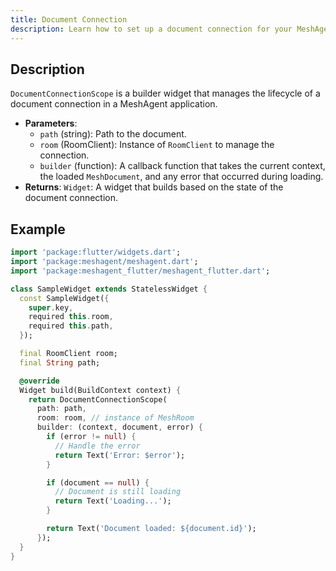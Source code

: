 ```yaml
---
title: Document Connection
description: Learn how to set up a document connection for your MeshAgent.
---
```


## Description

`DocumentConnectionScope` is a builder widget that manages the lifecycle of a document connection in a MeshAgent application.


- **Parameters**:
  - `path` (string): Path to the document.
  - `room` (RoomClient): Instance of `RoomClient` to manage the connection.
  - `builder` (function): A callback function that takes the current context, the loaded `MeshDocument`, and any error that occurred during loading.
- **Returns**: `Widget`: A widget that builds based on the state of the document connection.


## Example

```dart
import 'package:flutter/widgets.dart';
import 'package:meshagent/meshagent.dart';
import 'package:meshagent_flutter/meshagent_flutter.dart';

class SampleWidget extends StatelessWidget {
  const SampleWidget({
    super.key,
    required this.room,
    required this.path,
  });

  final RoomClient room;
  final String path;

  @override
  Widget build(BuildContext context) {
    return DocumentConnectionScope(
      path: path,
      room: room, // instance of MeshRoom
      builder: (context, document, error) {
        if (error != null) {
          // Handle the error
          return Text('Error: $error');
        }

        if (document == null) {
          // Document is still loading
          return Text('Loading...');
        }

        return Text('Document loaded: ${document.id}');
      });
  }
}

```
